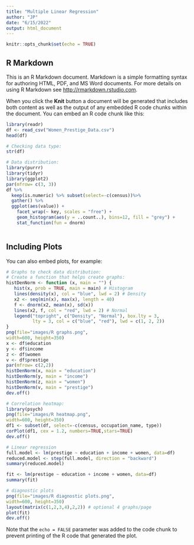 ```yaml
---
title: "Multiple Linear Regression"
author: "JP"
date: "6/15/2022"
output: html_document
---
```


```r
knitr::opts_chunk$set(echo = TRUE)
```

## R Markdown

This is an R Markdown document. Markdown is a simple formatting syntax for authoring HTML, PDF, and MS Word documents. For more details on using R Markdown see <http://rmarkdown.rstudio.com>.

When you click the **Knit** button a document will be generated that includes both content as well as the output of any embedded R code chunks within the document. You can embed an R code chunk like this:

```r
library(readr)
df <- read_csv("Women_Prestige_Data.csv")
head(df)
```

```r
# Checking data type:
str(df)
```
```r
# Data distribution:
library(purrr)
library(tidyr)
library(ggplot2)
par(mfrow= c(3, 3))
df %>%
  keep(is.numeric) %>% subset(select=-c(census))%>%
  gather() %>% 
  ggplot(aes(value)) +
    facet_wrap(~ key, scales = "free") +
    geom_histogram(aes(y = ..count..), bins=12, fill = "grey") +
    stat_function(fun = dnorm)
    
```

## Including Plots

You can also embed plots, for example:

```r
# Graphs to check data distribution:
# Create a function that helps create graphs:
histDenNorm <- function (x, main = "") {
   hist(x, prob = TRUE, main = main) # Histogram
   lines(density(x), col = "blue", lwd = 2) # Density 
   x2 <- seq(min(x), max(x), length = 40)
   f <- dnorm(x2, mean(x), sd(x))
   lines(x2, f, col = "red", lwd = 2) # Normal
   legend("topright", c("Density", "Normal"), box.lty = 3,
          lty = 3, col = c("blue", "red"), lwd = c(1, 2, 2))
}
png(file="images/R graphs.png",
width=600, height=350)
x <- df$education
y <- df$income
z <- df$women
v <- df$prestige
par(mfrow= c(2,2))
histDenNorm(x, main = "education")
histDenNorm(y, main = "income")
histDenNorm(z, main = "women")
histDenNorm(v, main = "prestige")
dev.off()
```
```r
# Correlation heatmap:
library(psych)
png(file="images/R heatmap.png",
width=600, height=350)
df1 <- subset(df, select=-c(census, occupation_name, type))
corPlot(df1, cex = 1.2, numbers=TRUE,stars=TRUE)
dev.off()
```
```r
# Linear regression
full.model <- lm(prestige ~ education + income + women, data=df)
reduced.model <- step(full.model, direction = "backward")
summary(reduced.model)
```
```r
fit <- lm(prestige ~ education + income + women, data=df)
summary(fit)
```
```r
# diagnostic plots
png(file="images/R diagnostic plots.png",
width=600, height=350)
layout(matrix(c(1,2,3,4),2,2)) # optional 4 graphs/page
plot(fit)
dev.off()
```

Note that the `echo = FALSE` parameter was added to the code chunk to prevent printing of the R code that generated the plot.
